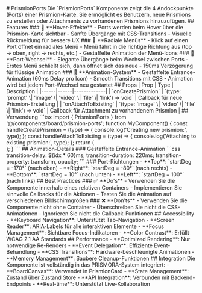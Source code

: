 

<Meta title="Board/PrismionPorts" component={PrismionPorts} />
# PrismionPorts
Die `PrismionPorts` Komponente zeigt die 4 Andockpunkte (Ports) einer Prismion-Karte. Sie ermöglicht es Benutzern, neue Prismions zu erstellen oder Attachments zu vorhandenen Prismions hinzuzufügen.
## Features
### 🎨 **Hover-Effekte**
- Ports werden beim Hover über die Prismion-Karte sichtbar
- Sanfte Übergänge mit CSS-Transitions
- Visuelle Rückmeldung für bessere UX
### 🎯 **Radiale Menüs**
- Klick auf einen Port öffnet ein radiales Menü
- Menü fährt in die richtige Richtung aus (top → oben, right → rechts, etc.)
- Gestaffelte Animation der Menü-Icons
### 🔄 **Port-Wechsel**
- Elegante Übergänge beim Wechsel zwischen Ports
- Erstes Menü schließt sich, dann öffnet sich das neue
- 150ms Verzögerung für flüssige Animation
### 🎪 **Animation-System**
- Gestaffelte Entrance-Animation (60ms Delay pro Icon)
- Smooth Transitions mit CSS
- Animation wird bei jedem Port-Wechsel neu gestartet
## Props
| Prop | Type | Description |
|------|------|-------------|
| `onCreatePrismion` | `(type: 'prompt' \| 'image' \| 'video' \| 'file' \| 'link') => void` | Callback für neue Prismion-Erstellung |
| `onAttachToExisting` | `(type: 'image' \| 'video' \| 'file' \| 'link') => void` | Callback für Attachment zu vorhandenem Prismion |
## Verwendung
```tsx
import { PrismionPorts } from '@/components/board/prismion-ports';
function MyComponent() {
  const handleCreatePrismion = (type) => {
    console.log('Creating new prismion:', type);
  };
  const handleAttachToExisting = (type) => {
    console.log('Attaching to existing prismion:', type);
  };
  return (
    <div className="relative w-32 h-32">
      <PrismionPorts
        onCreatePrismion={handleCreatePrismion}
        onAttachToExisting={handleAttachToExisting}
      />
    </div>
  );
}
```
## Animation-Details
### Gestaffelte Entrance-Animation
```css
transition-delay: ${idx * 60}ms;
transition-duration: 220ms;
transition-property: transform, opacity;
```
### Port-Richtungen
- **Top**: `startDeg = -170°` (nach oben)
- **Right**: `startDeg = -80°` (nach rechts)
- **Bottom**: `startDeg = 10°` (nach unten)
- **Left**: `startDeg = 100°` (nach links)
## Best Practices
### ✅ **Do's**
- Verwenden Sie die Komponente innerhalb eines relativen Containers
- Implementieren Sie sinnvolle Callbacks für die Aktionen
- Testen Sie die Animation auf verschiedenen Bildschirmgrößen
### ❌ **Don'ts**
- Verwenden Sie die Komponente nicht ohne Container
- Überschreiben Sie nicht die CSS-Animationen
- Ignorieren Sie nicht die Callback-Funktionen
## Accessibility
- **Keyboard Navigation**: Unterstützt Tab-Navigation
- **Screen Reader**: ARIA-Labels für alle interaktiven Elemente
- **Focus Management**: Sichtbare Focus-Indikatoren
- **Color Contrast**: Erfüllt WCAG 2.1 AA Standards
## Performance
- **Optimized Rendering**: Nur notwendige Re-Renders
- **Event Delegation**: Effiziente Event-Behandlung
- **CSS Transitions**: Hardware-beschleunigte Animationen
- **Memory Management**: Saubere Cleanup-Funktionen
## Integration
Die Komponente ist vollständig in das PRISMORA-System integriert:
- **BoardCanvas**: Verwendet in PrismionCard
- **State Management**: Zustand über Zustand Store
- **API Integration**: Verbunden mit Backend-Endpoints
- **Real-time**: Unterstützt Live-Kollaboration

